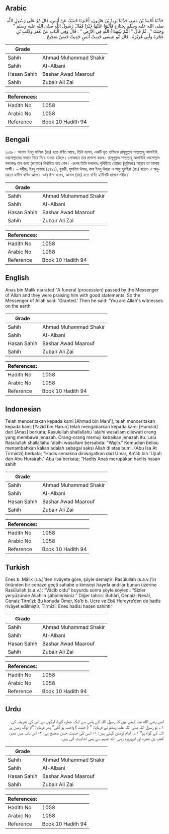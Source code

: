 ## Arabic


<div dir="rtl" lang="ar" style={{fontSize:'larger',backgroundColor:'#f8f9fa',padding:20}}>
حَدَّثَنَا أَحْمَدُ بْنُ مَنِيعٍ، حَدَّثَنَا يَزِيدُ بْنُ هَارُونَ، أَخْبَرَنَا حُمَيْدٌ، عَنْ أَنَسٍ، قَالَ مُرَّ عَلَى رَسُولِ اللَّهِ صلى الله عليه وسلم بِجَنَازَةٍ فَأَثْنَوْا عَلَيْهَا خَيْرًا فَقَالَ رَسُولُ اللَّهِ صلى الله عليه وسلم ‏"‏ وَجَبَتْ ‏"‏ ‏.‏ ثُمَّ قَالَ ‏"‏ أَنْتُمْ شُهَدَاءُ اللَّهِ فِي الأَرْضِ ‏"‏ ‏.‏ قَالَ وَفِي الْبَابِ عَنْ عُمَرَ وَكَعْبِ بْنِ عُجْرَةَ وَأَبِي هُرَيْرَةَ ‏.‏ قَالَ أَبُو عِيسَى حَدِيثُ أَنَسٍ حَدِيثٌ حَسَنٌ صَحِيحٌ ‏.‏
</div>
<div style={{backgroundColor:'#f8f9fa',padding:20, marginBottom: 10}}><table> <thead> <tr> <th>Grade</th> <th></th> </tr> </thead> <tbody> <tr><td>Sahih</td><td>Ahmad Muhammad Shakir</td></tr><tr><td>Sahih</td><td>Al-Albani</td></tr><tr><td>Hasan Sahih</td><td>Bashar Awad Maarouf</td></tr><tr><td>Sahih</td><td>Zubair Ali Zai</td></tr></tbody></table><table> <thead> <tr> <th>References:</th> <th></th> </tr> </thead> <tbody><tr><td>Hadith No</td><td>1058</td></tr><tr><td>Arabic No</td><td>1058</td></tr><tr><td>Reference</td><td>Book 10 Hadith 94</td></tr></tbody></table></div>

## Bengali


<div dir="ltr" lang="bn" style={{fontSize:'larger',backgroundColor:'#f8f9fa',padding:20}}>
১০৫৮। আনাস ইবনু মালিক (রাঃ) হতে বর্ণিত আছে, তিনি বলেন, একটি মৃত ব্যক্তিকে রাসূলুল্লাহ সাল্লাল্লাহু আলাইহি ওয়াসাল্লামের সামনে দিয়ে নিয়ে যাওয়া হচ্ছিল। লোকজন তার প্রশংসা করল। রাসূলুল্লাহ সাল্লাল্লাহু আলাইহি ওয়াসাল্লাম বললেনঃ তার জন্য (জান্নাত) নির্ধারিত হয়ে গেল। এরপর তিনি বললেনঃ পৃথিবীতে তোমরা (মুমিনরা) আল্লাহ তা'আলার সাক্ষী। – সহীহ, ইবনু মাজাহ (১৪৯১), বুখারী, মুসলিম উমার, কাব ইবনু উজরা ও আবু হুরাইরা (রাঃ) হতেও এ অনুচ্ছেদে হাদীস বর্ণিত আছে। আবু ঈসা বলেন, আনাস (রাঃ) হতে বর্ণিত হাদীসটি হাসান সহীহ।
</div>
<div style={{backgroundColor:'#f8f9fa',padding:20, marginBottom: 10}}><table> <thead> <tr> <th>Grade</th> <th></th> </tr> </thead> <tbody> <tr><td>Sahih</td><td>Ahmad Muhammad Shakir</td></tr><tr><td>Sahih</td><td>Al-Albani</td></tr><tr><td>Hasan Sahih</td><td>Bashar Awad Maarouf</td></tr><tr><td>Sahih</td><td>Zubair Ali Zai</td></tr></tbody></table><table> <thead> <tr> <th>References:</th> <th></th> </tr> </thead> <tbody><tr><td>Hadith No</td><td>1058</td></tr><tr><td>Arabic No</td><td>1058</td></tr><tr><td>Reference</td><td>Book 10 Hadith 94</td></tr></tbody></table></div>

## English


<div dir="ltr" lang="en" style={{fontSize:'larger',backgroundColor:'#f8f9fa',padding:20}}>
Anas bin Malik narrated:"A funeral (procession) passed by the Messenger of Allah and they were praising him with good statements. So the Messenger of Allah said: 'Granted.' Then he said: 'You are Allah's witnesses on the earth
</div>
<div style={{backgroundColor:'#f8f9fa',padding:20, marginBottom: 10}}><table> <thead> <tr> <th>Grade</th> <th></th> </tr> </thead> <tbody> <tr><td>Sahih</td><td>Ahmad Muhammad Shakir</td></tr><tr><td>Sahih</td><td>Al-Albani</td></tr><tr><td>Hasan Sahih</td><td>Bashar Awad Maarouf</td></tr><tr><td>Sahih</td><td>Zubair Ali Zai</td></tr></tbody></table><table> <thead> <tr> <th>References:</th> <th></th> </tr> </thead> <tbody><tr><td>Hadith No</td><td>1058</td></tr><tr><td>Arabic No</td><td>1058</td></tr><tr><td>Reference</td><td>Book 10 Hadith 94</td></tr></tbody></table></div>

## Indonesian


<div dir="ltr" lang="id" style={{fontSize:'larger',backgroundColor:'#f8f9fa',padding:20}}>
Telah menceritakan kepada kami [Ahmad bin Mani'], telah menceritakan kepada kami [Yazid bin Harun] telah mengabarkan kepada kami [Humaid] dari [Anas] berkata; Rasulullah shallallahu 'alaihi wasallam dilewati orang yang membawa jenazah. Orang-orang memuji kebaikan jenazah itu. Lalu Rasulullah shallallahu 'alaihi wasallam bersabda: "Wajib." Kemudian beliau menambahkan kalian adalah sebagai saksi Allah di atas bumi. (Abu Isa At Tirmidzi) berkata; "Hadis semakna diriwayatkan dari Umar, Ka'ab bin 'Ujrah dan Abu Hurairah." Abu Isa berkata; "Hadits Anas merupakan hadits hasan sahih
</div>
<div style={{backgroundColor:'#f8f9fa',padding:20, marginBottom: 10}}><table> <thead> <tr> <th>Grade</th> <th></th> </tr> </thead> <tbody> <tr><td>Sahih</td><td>Ahmad Muhammad Shakir</td></tr><tr><td>Sahih</td><td>Al-Albani</td></tr><tr><td>Hasan Sahih</td><td>Bashar Awad Maarouf</td></tr><tr><td>Sahih</td><td>Zubair Ali Zai</td></tr></tbody></table><table> <thead> <tr> <th>References:</th> <th></th> </tr> </thead> <tbody><tr><td>Hadith No</td><td>1058</td></tr><tr><td>Arabic No</td><td>1058</td></tr><tr><td>Reference</td><td>Book 10 Hadith 94</td></tr></tbody></table></div>

## Turkish


<div dir="ltr" lang="tr" style={{fontSize:'larger',backgroundColor:'#f8f9fa',padding:20}}>
Enes b. Mâlik (r.a.)’den rivâyete göre, şöyle demiştir: Rasûlullah (s.a.v.)’in önünden bir cenaze geçti sahabe o kimseyi hayırla andılar bunun üzerine Rasûlullah (s.a.v.): “Vâcib oldu” buyurdu sonra şöyle söyledi: “Sizler yeryüzünde Allah’ın şâhidlerisiniz.” Diğer tahric: Buhârî, Cenaiz; Nesâî, Cenaiz Tirmîzî: Bu konuda Ömer, Ka’b b. Ucre ve Ebû Hureyre’den de hadis rivâyet edilmiştir. Tirmîzî: Enes hadisi hasen sahihtir
</div>
<div style={{backgroundColor:'#f8f9fa',padding:20, marginBottom: 10}}><table> <thead> <tr> <th>Grade</th> <th></th> </tr> </thead> <tbody> <tr><td>Sahih</td><td>Ahmad Muhammad Shakir</td></tr><tr><td>Sahih</td><td>Al-Albani</td></tr><tr><td>Hasan Sahih</td><td>Bashar Awad Maarouf</td></tr><tr><td>Sahih</td><td>Zubair Ali Zai</td></tr></tbody></table><table> <thead> <tr> <th>References:</th> <th></th> </tr> </thead> <tbody><tr><td>Hadith No</td><td>1058</td></tr><tr><td>Arabic No</td><td>1058</td></tr><tr><td>Reference</td><td>Book 10 Hadith 94</td></tr></tbody></table></div>

## Urdu


<div dir="rtl" lang="ur" style={{fontSize:'larger',backgroundColor:'#f8f9fa',padding:20}}>
انس رضی الله عنہ کہتے ہیں کہ رسول اللہ کے پاس سے ایک جنازہ گزرا، لوگوں نے اس کی تعریف کی ۱؎ تو رسول اللہ صلی اللہ علیہ وسلم نے فرمایا: ” ( جنت ) واجب ہو گئی“ پھر فرمایا: ”تم لوگ زمین پر اللہ کے گواہ ہو“ ۱؎۔ امام ترمذی کہتے ہیں: ۱- انس کی حدیث حسن صحیح ہے، ۲- اس باب میں عمر، کعب بن عجرہ اور ابوہریرہ رضی الله عنہم سے بھی احادیث آئی ہیں۔
</div>
<div style={{backgroundColor:'#f8f9fa',padding:20, marginBottom: 10}}><table> <thead> <tr> <th>Grade</th> <th></th> </tr> </thead> <tbody> <tr><td>Sahih</td><td>Ahmad Muhammad Shakir</td></tr><tr><td>Sahih</td><td>Al-Albani</td></tr><tr><td>Hasan Sahih</td><td>Bashar Awad Maarouf</td></tr><tr><td>Sahih</td><td>Zubair Ali Zai</td></tr></tbody></table><table> <thead> <tr> <th>References:</th> <th></th> </tr> </thead> <tbody><tr><td>Hadith No</td><td>1058</td></tr><tr><td>Arabic No</td><td>1058</td></tr><tr><td>Reference</td><td>Book 10 Hadith 94</td></tr></tbody></table></div>